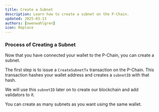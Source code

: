```yaml
---
title: Create a Subnet
description: Learn how to create a subnet on the P-Chain.
updated: 2025-03-13
authors: [owenwahlgren]
icon: Replace
---
```


### Process of Creating a Subnet
Now that you have connected your wallet to the P-Chain, you can create a subnet.

The first step is to issue a `CreateSubnetTx` transaction on the P-Chain. This transaction hashes your wallet address and creates a `subnetID` with that hash.

We will use this `subnetID` later on to create our blockchain and add validators to it.

You can create as many subnets as you want using the same wallet.


<ToolboxMdxWrapper>
    <CreateSubnet />
</ToolboxMdxWrapper>




